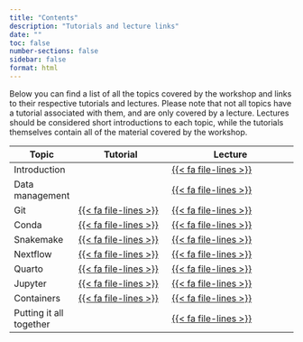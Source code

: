 ```yaml
---
title: "Contents"
description: "Tutorials and lecture links"
date: ""
toc: false
number-sections: false
sidebar: false
format: html
---
```


Below you can find a list of all the topics covered by the workshop and links to
their respective tutorials and lectures. Please note that not all topics have a
tutorial associated with them, and are only covered by a lecture. Lectures
should be considered short introductions to each topic, while the tutorials
themselves contain all of the material covered by the workshop.

| Topic                   | Tutorial                                             | Lecture                                                                |
| ----------------------- | ---------------------------------------------------- | ---------------------------------------------------------------------- |
| Introduction            |                                                      | [{{< fa file-lines >}}](lectures/introduction/introduction)            |
| Data management         |                                                      | [{{< fa file-lines >}}](lectures/data-management/data-management.html) |
| Git                     | [{{< fa file-lines >}}](pages/git/git-1.html)        | [{{< fa file-lines >}}](lectures/git/git.html)                         |
| Conda                   | [{{< fa file-lines >}}](pages/conda/conda-1.html)    | [{{< fa file-lines >}}](lectures/conda/conda.html)                     |
| Snakemake               | [{{< fa file-lines >}}](pages/git/snakemake-1.html)  | [{{< fa file-lines >}}](lectures/snakemake/snakemake.html)             |
| Nextflow                | [{{< fa file-lines >}}](pages/git/nextflow-1.html)   | [{{< fa file-lines >}}](lectures/nextflow/nextflow.html)               |
| Quarto                  | [{{< fa file-lines >}}](pages/git/quarto-1.html)     | [{{< fa file-lines >}}](lectures/quarto/quarto.html)                   |
| Jupyter                 | [{{< fa file-lines >}}](pages/git/jupyter-1.html)    | [{{< fa file-lines >}}](lectures/jupyter/jupyter.html)                 |
| Containers              | [{{< fa file-lines >}}](pages/git/containers-1.html) | [{{< fa file-lines >}}](lectures/containers/containers.html)           |
| Putting it all together |                                                      | [{{< fa file-lines >}}](lectures/git/git.html)                         |

